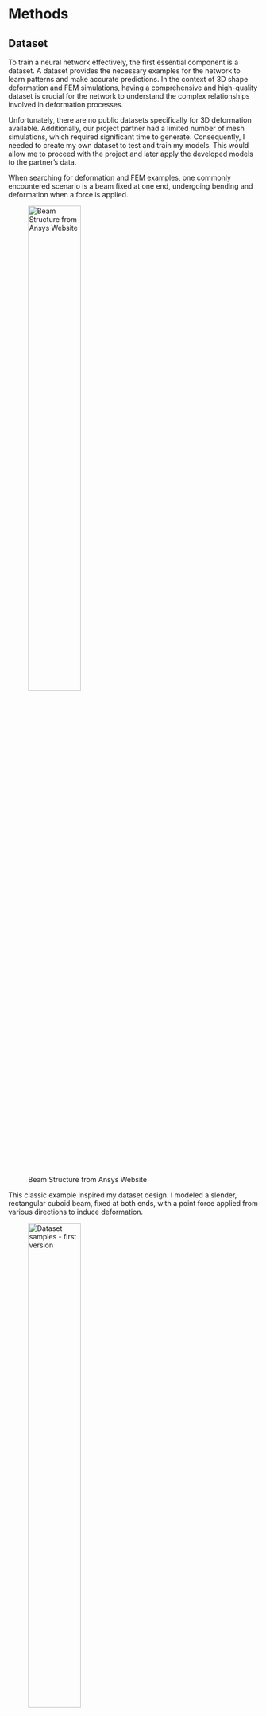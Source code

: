 # Methods {#sec-methods}

## Dataset

To train a neural network effectively, the first essential component is a dataset. A dataset provides the necessary examples for the network to learn patterns and make accurate predictions. In the context of 3D shape deformation and FEM simulations, having a comprehensive and high-quality dataset is crucial for the network to understand the complex relationships involved in deformation processes.

Unfortunately, there are no public datasets specifically for 3D deformation available. Additionally, our project partner had a limited number of mesh simulations, which required significant time to generate. Consequently, I needed to create my own dataset to test and train my models. This would allow me to proceed with the project and later apply the developed models to the partner's data.

When searching for deformation and FEM examples, one commonly encountered scenario is a beam fixed at one end, undergoing bending and deformation when a force is applied.

![Beam Structure from Ansys Website](/img/Chp1/Ansys_beam.png){#fig-fem-ansys width="50%"}

This classic example inspired my dataset design. I modeled a slender, rectangular cuboid beam, fixed at both ends, with a point force applied from various directions to induce deformation.

![Dataset samples - first version](/img/Chp1/deformation_dataset.png){#fig-fem-ds1 width="50%"}

The resulting dataset consisted of approximately 6300 mesh simulations, capturing the deformations caused by different force vectors at various points on top or bottom surface. This extensive dataset was suitable for training the neural network. I used FreeCAD software for this purpose, with detailed steps and methodologies described in section -XYZ- of this thesis.

By generating this dataset, I ensured that my models had sufficient data to learn from, allowing for robust training and validation. This foundation enabled me to develop and refine the models before applying them to the partner's specific data, ensuring a smooth transition and effective implementation of AI techniques for 3D shape deformation.

FreeCAD is a general-purpose parametric 3D computer-aided design modeler and a building information modeling software application with finite element method support. I used FreeCAD for several reasons: it is open-source, supports Python scripting, offers an easy setup for FEM, and has a rich forum and community support.

To perform FEM simulations in FreeCAD, I followed these steps:

Geometry Definition: Create the 3D model of the beam. Fixed Constraints: Define the fixed points where the beam is held. Force Constraints: Apply forces at specific points and directions on the beam. (this should change during the data generation loop) Add Material: Assign material properties to the beam. Create FEM Mesh: Generate a triangular mesh for the model. Solving Equations: Use CalculiX to solve the FEM equations and obtain the deformation results.

### FCAD data version 1 (first beam)

The output of FEM is typically a deformed mesh, which is a structure used to represent 3D data. A mesh is a special type of graph characterized by its vertices, edges, and faces, making it an excellent and popular data structure for representing 3D data with various complexities and curvatures, especially useful for depicting deformations.

The output from FreeCAD was a deformed mesh where only the vertex positions differed from the initial mesh. The generated meshes all have the same topology, meaning they have the same number of vertices, and the neighborhood of each vertex remains consistent across all meshes. This consistency in topology ensures that the dataset is suitable for training neural networks, as the structural integrity of the meshes is maintained throughout the simulations. However, as the complexity of the mesh increases, its size also grows, which can make rendering and processing somewhat slower. This trade-off between detail and computational efficiency is a key consideration in the use of meshes for 3D data representation.

### version 2 (press on top)

To display multistep deformation, I decided to generate a new dataset with different conditions. I considered a cube with a larger surface area and shorter height, fixing it from the bottom. Random force vectors were applied to the surface and perpendicular to it at various points with different magnitudes. The deformation results were recorded for each step. Since these forces were applied sequentially to the object, it was necessary to record the name of each mesh and the state before and after the force application, along with the force specifications, in a separate table. This was done using a pandas DataFrame to facilitate easier access to the data files.

### 2D images (kriging)

### SDF datasets

## Single Step Deformation

Single-step deformation (SSD) involves predicting the reshaping of an object when a force vector is applied to it at a specific point.

In DeepSDF paper, it was demonstrated that a neural network is capable of encoding a 3D object (and a series of 3D objects). In this scenario, the neural network acts as a signed distance function (SDF), where, after training, the network can be queried to determine the distance of any arbitrary point from the surface. By querying the network for a sufficient number of points, we can generate a point cloud, where the distances of these points from the surface are estimated by the neural network. This point cloud allows us to determine the surface boundary of the desired object.

In this study, each shape is encoded using an autodecoder and fed as a reference to the network, allowing the network to encode a wider range of objects. As shown in the image, at the top, two codes corresponding to two objects (leftmost and rightmost ones) are encoded by the network, forming the shapes of a sofa and a chair. By interpolating these codes, we observe a subtle transition between the sofa and the chair, with the reconstructed shapes visible on top. Instead of applying this concept to classes of different objects, we applied it to deformed versions of one object. This way, the network can generate the desired deformed version of an object based on the code, which represents the force applied to the object.

quarto

### SSD on Watertight Mesh - Data preparation

In DeepSDF, the object mesh is required to be watertight. which means that the object surface devides the input and output space to distinguish the positive and negative distances from the surface. we used our First Dataset (FCAD Ver1) for training our network. The dataset were a set of triangular meshes, generated by applying various force constraints to a simple beam. To convert the meshes into SDF format, the following steps are required:

-   **Normalization and Scaling**:

    Each 3D mesh is scaled to fit within a unit sphere. This normalization step ensures consistency across different meshes, making the SDF values comparable.

-   **Virtual Camera Rendering**:

    The normalized mesh is virtually rendered from multiple viewpoints. Tipically 100 virtual cameras are placed uniformly on the surface of the unit sphere to capture the shape from different angles.

-   **Distance Calculation**:

    For each viewpoint, the distance from the camera to the closest point on the mesh surface is calculated. This involves projecting points from the 3D space onto the mesh and computing the shortest distance to the mesh triangles.

-   **Point Sampling**:

    Points are sampled more densely near the mesh surface to ensure higher accuracy in regions of interest. In our implementation, we sampled 400,000 points for each shape in the dataset.

-   **Signed Distance Computation**:

    Each sampled point is assigned a signed distance value. The sign indicates whether the point is inside (+) or outside (-) the object, and the magnitude represents the shortest distance to the surface.

-   **SDF Representation Storage**:

    The computed signed distance values for all sampled points are stored, creating a dense representation of the shape’s geometry. which contains x,y,z coordinates of points and the corresponding SDF value.

after converting all meshes in SDF format, we can create a robust dataset and split it to train/test/validation sets. Our fully-connected neural network, designed with six inputs (spatial coordinates and force vectors), demonstrated the capability to accurately predict the SDF values for given deformation scenarios. This approach offers an efficient and flexible solution for modeling geometric deformations in 3D shapes.

### Training Neural Network

the designed neural network needs to map the 3D points in the space, to a corresponding SDF value, based on a provided force vector. similar to the DeepSDF paper, we choose a Multilayer Preceptron for this purpose. HPO

\*\* effect of different parameters on estimation -\> table

activation function

### SSD on non-Watertight Mesh

\*\*\* (could be considered as point cloud?!) the data provided by our industrial partner however, was non-watertight. therefore the original DeepSDF method could not be applied there. instead we modify the input and train the neural network. the network could predict the thickness, thinning and deviation with an acceptable error.

#### 1D approach

![image caption](img/Chp1/karo_1D.png){#fig-karo-1d-1 fig-align="center" width="100%"}

![a) Position of the x0 cut through the deep-drawn element. b) Deviations from the template for the 880 simulations. The three drawing depths (30, 50, and 70) are shown in different colors.](img/Chp1/karo_1D_cut.png){#fig-karo-1d-2 fig-align="center" width="100%"}

#### 2D approach

The deviation and thickness values are available not only along the cuts but for all vertices of the reference mesh. The values determined for each vertex of the 3D mesh can be projected onto a 2D plane using a cylindrical projection. Similar to the previous approach, we can train a model to predict the relevant attributes based on the projected 2D coordinates and the process parameters. We use a regression method based on random forests, but the principle remains the same as with neural networks. **Fig. N** shows the deviation and thickness values predicted by the model compared to the ground truth.

![Predicted values compared to the ground truth for the cylindrical projection (Experiment 742).](img/Chp1/karo_2D.jpg){#fig-karo-2d-1 fig-align="center" width="87%"}

#### 3D approach

providing the x,y,z coordinates of the mesh elements and corresponding properties: thickness, thinning and deviation, the trained network could provide a good estimation of these properties.

similar approach can be applied to the 3D mesh. We have access to the x-, y-, and z-coordinates of the center of each face of the reference mesh as well as the process parameters. These can be used similarly to the 1D cuts to predict the deviation at specific points of the reference mesh (but not the deformed meshes obtained after the FEM simulation, as these have a different number of vertices). The size of the dataset for each drawing depth "Zt" is described in the following table:

| Zt  | Number of faces per mesh | Number of simulations | Dataset size |
|-----|--------------------------|-----------------------|--------------|
| 30  | 26,759                   | 500                   | 13,379,500   |
| 50  | 28,587                   | 250                   | 7,146,750    |
| 70  | 31,976                   | 250                   | 7,994,000    |

## Multi Step Deformation

This chapter explores the multi-step deformation (MSD) process of a cuboid that is fixed at the bottom while sequential force vectors are applied to the top. The objective is to achieve a desired shape through a series of deformations. Here, I used Reinforcement Learning (RL) because it excels in sequential decision-making and learning optimal strategies through trial and error, making it ideal for optimizing the deformation sequence to achieve precise outcomes. World Models, such as PlaNet or Dreamer, are utilized because they effectively learn compact representations of the environment dynamics, enabling efficient planning and control. By combining RL with these World Models, we can accurately predict deformation outcomes and optimize the sequence of applied forces, ensuring a smooth and continuous transformation of the initial cuboid into the desired shape.

![deformed mesh in 5 steps](img/Chp3/mesh_states.png){#fig-mesh-states fig-align="center" width="40%"}

As we need to keep track of the state changes, the predictor NN should contain the state information.

The Cross Entropy Method (CEM) is employed to identify the optimal sequence of force vectors (actions) through several key steps. At first, a distribution over possible force vectors is initialized. From this distribution, a set of action sequences is sampled. Each sequence is then evaluated by simulating the deformation process using the neural network, with performance measured by comparing the deformed shape to the desired shape. Based on these evaluations, the distribution is updated to focus on better-performing sequences, increasing the likelihood of sampling optimal sequences in subsequent iterations. This iterative process continues until the deformation sequence converges to an optimal solution.

The optimization continues until a convergence criterion is met. The criterion is defined based on the similarity between the deformed and the target shape. Once convergence is achieved, the final sequence of force vectors represents the optimal strategy for achieving the desired deformation. First we tried 2D approach and then continued with both mesh and implicit representation of the 3D and compare the methods.

## Reinforcement Learning

Reinforcement Learning (RL) is a type of machine learning where an agent learns to make decisions by performing actions in an environment to maximize cumulative rewards. Unlike supervised learning, where the model learns from labeled data, RL relies on the trial-and-error approach, continuously interacting with the environment to improve its policy.

Key Concepts in Reinforcement Learning:

**Agent**: The learner or decision maker.

**Environment**: Everything the agent interacts with.

**State** (s): A representation of the current situation of the agent in the environment.

**Action** (a): All possible moves the agent can take.

**Reward** (r): Feedback from the environment based on the action taken by the agent.

**Policy** (π): A strategy that defines the agent's action selection, mapping states to actions.

**Value Function** (V): Estimates the expected reward for an agent starting from a state and following a policy.

**Q-Value** (Q): Estimates the expected reward for taking an action in a state and following a policy thereafter.

The RL process begins with the agent starting with an initial policy, which is often random. The agent then interacts with the environment by taking actions based on this policy. After each action, the agent receives feedback in the form of a reward and observes the new state. Using this feedback, the agent updates its policy, aiming to maximize future rewards. This process repeats iteratively, with the policy improving over time as the agent gains more experience.

Reinforcement Learning can be categorized into model-based and model-free approaches. Model-based RL involves learning a model of the environment's dynamics to plan and make decisions, while model-free RL relies solely on learning from interactions with the environment without an explicit model. Several algorithms help in learning the optimal policy in these approaches. Q-Learning is a value-based method where the agent learns the Q-values for state-action pairs and uses them to make decisions. Deep Q-Networks (DQN) combine Q-learning with deep neural networks to handle high-dimensional state spaces. Policy Gradient Methods directly optimize the policy by adjusting it in the direction that increases expected rewards. Actor-Critic Methods combine value-based and policy-based methods, with an actor making decisions and a critic evaluating them.

### World Models in Reinforcement Learning

World models are an advanced concept in reinforcement learning that involve creating an internal model of the environment. This model allows the agent to predict future states and outcomes based on its current state and actions, effectively simulating the environment internally. By leveraging world models, agents can plan and make decisions more efficiently, even in complex and high-dimensional spaces.

World models offer several advantages in reinforcement learning. By simulating the environment internally, agents can learn and plan more efficiently, reducing the need for extensive real-world interactions. This internal simulation enables better exploration strategies, allowing agents to evaluate the consequences of exploratory actions without performing them in the real environment. World models are particularly useful in handling complex environments with high-dimensional state spaces or intricate dynamics, where model-free methods might struggle.

Applications of world models span various domains, including robotics, where they are used for planning and control tasks that require an understanding of the environment's dynamics; autonomous driving, where they help predict and react to the behavior of other vehicles and pedestrians; and game playing, where they enhance performance in complex strategy games by simulating future game states and planning accordingly.

The workflow of a world model-based agent involves data collection through interactions with the environment, model learning to develop perception, transition, and reward models, state inference using the perception module, planning by simulating future states and rewards, and action execution in the real environment. By integrating world models into reinforcement learning, agents achieve more robust and intelligent behavior, making them well-suited for complex and dynamic tasks.

![image caption](img/Chp3/Planet.png){#fig-planet fig-align="center" width="50%"}

### Perception Module

The perception module processes raw sensory inputs from the environment and transforms them into more compact and useful representations. This typically involves using neural networks such as autoencoders. By efficiently encoding sensory information, the perception module helps the agent understand and navigate its environment more effectively.

### Transition Model

The transition model, also known as the dynamics model, predicts the next state given the current state and action. It captures the temporal dynamics of the environment and can be implemented using various types of neural networks, including state space models. This model allows the agent to simulate future states and understand how its actions affect the environment over time.

### Reward Model

The reward model predicts the expected reward for a given state-action pair. By understanding the reward structure of the environment, the agent can better evaluate the potential benefits of different actions. This helps the agent to make decisions that maximize long-term rewards, guiding it towards achieving its goals more effectively.

### Planning Module

With the internal model of the environment, the agent can simulate different action sequences to plan its moves. This planning is often done using model-based algorithms such as Monte Carlo Tree Search (MCTS), trajectory optimization methods, or the Cross Entropy Method (CEM). MCTS explores possible future states by building a search tree, trajectory optimization refines action sequences to maximize rewards, and CEM generates and evaluates a population of action sequences, iteratively refining them based on the best performers. By utilizing these methods, the agent can effectively predict future states and rewards, allowing it to choose actions that optimize its long-term success.

![image caption](img/Chp3/CEM_1.png){#fig-cem fig-align="center" width="50%"}

**Caption:** Formulas representing key components of world models in reinforcement learning, including

the perception module: $$ 
z = f_\text{perception}(x)
$$

the transition model : $$ 
s_{t+1} = f_\text{transition}(s_t, a_t)
$$

the reward model : $$ 
r_t = f_\text{reward}(s_t, a_t)
$$ , and the planning module : $$
\text{Best Action Sequence} = \arg\max_{a_1, a_2, \ldots, a_T} \sum_{t=1}^{T} f_\text{reward}(s_t, a_t)
$$

### Problem Definition in RL

state^t^ : the cuboid shape in time t

action^t^ : force vector

state^t+1^ : the cuboid shape in time t+1

and The transition function that models how the state changes due to the applied action:

$$
\text{state}_{t+1} = f_{\text{transition}}(\text{state}_t, \text{action}_t)
$$

I solved the problem with 2D and 3D approaches, that will be explained in the next sections.

## 2D Approach - Image based

As the cuboid is only subjected to force from the top, an image of the top surface can adequately represent the entire shape. For this purpose, I selected the top vertices of the mesh and used the 'Kriging' method from Openturns library @baudin2015open to interpolate the z-values across the entire surface. Kriging @cressie2015statistics also known as "Gaussian process regression", is a method of interpolation based on a Gaussian process governed by prior covariances. It is widely used in spatial analysis and computer experiments to predict values of a spatially distributed variable from sparse data points. Under suitable assumptions of the prior, Kriging provides the Best Linear Unbiased Prediction (BLUP) at unsampled locations, outperforming other interpolation methods based on criteria such as smoothness (e.g., smoothing spline). By considering both the distance and the degree of variation between known data points, Kriging generates a smooth, continuous surface that accurately reflects underlying spatial trends, making it ideal for interpolating from sparse pixels to a smooth image. \[image size: 20x50\]

Ordinary Kriging has been used here because it assumes the process mean to be constant and unknown. By utilizing a covariance model (specifically, the SquaredExponential covariance model) and the openturns Kriging algorithm, the Kriging metamodel can be fitted using the provided coordinates and observations. These characteristics align well with the Ordinary Kriging method, as accurate spatial data estimations can be provided. Originally developed for geostatistical applications, Kriging is a versatile statistical interpolation method used across various disciplines for sampled data from random fields that meet certain mathematical assumptions. It is particularly useful for estimating data in the spatial gaps between measured points, whether the data is collected in 2D or 3D.

![the depth image of the top surface (left) top vertices visualized on top surface as circles (right) the color shows the depth (z)](img/Chp3/kriging_1.png){fig-align="center" width="40%"}

![the regular grid interpolated using kriging method](img/Chp3/kriging_2.png){#fig-krig2 fig-align="center" width="40%"}

![the deformed shape and its corresponding top image](img/Chp3/mesh_krig.png){#fig-mesh-krig fig-align="center" width="40%"}

### World Model

the world model is our predictor, in a latent space domain. the WMs can be trained offline or online to reflect the effect of the Force (as action) on the compressed version of the state (shape). first I compressed the data utilizing a Conditional ConvolutionalAutoencoder. My model includes an encoder-decoder structure, where the encoder comprises two convolutional layers with ReLU activation functions and max pooling operations to progressively reduce the spatial dimensions while increasing feature depth. The latent space is further manipulated through linear layers that incorporate external conditioning information. The decoder then reconstructs the original input using two deconvolutional layers, aiming to produce an output that closely resembles the initial data. The CCAE is trained to minimize the reconstruction loss, making it suitable for image compression.

n_latent: compression rate ##todo the best parameters - reported from HPO : ...

![from initial state to final state - NN prediction of states](img/Chp3/cem_2d_seq.png){fig-align="center" width="80%"}

the proposed approach is limited to top surface and can not effectively generalize to 3D. however has an acceptable accuracy and performance and could be applied for similar problems such as \[# todo examples\] where the 2D prediction would be sufficient.

## 3D Approach - Vertex based

instead of converting the top surface to the image, we could directly work on 3D coordinates of vertices on top. in this approach, the NN input would be the same as number of top vertices coordinates (x,y,z) , so usually we could have a smaller NN. as the order of NN inputs are important, we need to keep the topology fixed and assure that the order of vertices is remained fix.

Here I -manually- kept the topology fixed. therefore, my vertices have index and they are ordered. so I trained a simple MLP that directly receives the xyz coordinates of the top vertices and the action , to predict the next placement of vectors. as in real, it rarely happens that we have a mesh dataset with identical topology for all samples, that would be an easy and low-cost approach if needed. the same as image approach, all data ( here vertices' coordinates ) corresponding to each state, is fed to the network at once. so the network has a "global" view of each state.

as the data size is relatively small, the vertex positions could be applied in RL loop directly. the network has the size of - - - layers , optimized by --. error plots... #todo

## 3D Approach - Mesh based

For processing the mesh data, we needed to compress the meshes utilizing the well-known CoMA @ranjan2018generating generating model. the Mesh autoencoder is trained to minimize the reconstruction error on our mesh dataset and using HPO, the best set of parameters are selected. So the trained encoder is now utilized to encode all meshes in the dataset in offline mode.

#todo HPO parameters , mish activation function, compression rate

The encoded meshes are again collected in a form of a dataset to train the WM. During the training of the World Model, the neural network is fed with \[State_t, action_t\] as input, to predict the State_t+1. please notice that the state is the encoded shape or the so called latent representation of the mesh.

the same as before, the PlaNet is used here, this time for encoded mesh representation. $$
\text{NN}([\text{State}_{t}, \text{action}_t]) \rightarrow \text{State}_{t+1}
$$

### Challenges of working with meshes

Working with meshes in combination with neural networks presents several fundamental challenges that we address: The first challenge is the lack of regular structure in mesh vertices, unlike the pixels in an image. Mesh vertices are scattered in three-dimensional space and cannot be easily vectorized from the top-left to the bottom-right like image pixels for input into the network. The second challenge is that the mesh structure must be presented to the neural network all at once, causing the network to become significantly large when dealing with a large mesh with many vertices, thereby increasing the number of learning parameters. The third challenge is that maintaining the mesh topology is very difficult and in many cases seems impossible. In tasks like physical simulation and finite element analysis, the resulting mesh needs to be re-meshed for reprocessing, which alters the mesh topology. (In my case however, I had to preserve the mesh topology manually!) Therefore, using alternative methods that can overcome these problems can be very helpful. In the next section, we introduce implicit methods that can serve as a good alternative to meshes and address these issues.

## 3D Approach - Implicit data

For SDF representation, a fixed grid is established, and the distance from the surface is calculated for all meshes within this grid. This grid is randomly sampled in the space surrounding the shape, both inside and near the surface. The fixed grid is essential for tracking distance values, as the network needs to be aware of the current state to predict the subsequent state. The inputs to the network are the xyz coordinates of the query point, the current SDF value at that point (SDF^t^), and action^~t~^ (a force vector) as a condition, with the output being SDF^t+1^.

![image caption](img/Chp3/net_sequence.png){#fig-implicit-net fig-align="center" width="80%"}

For visualization and evaluation, error metrics are used to compare predicted values with target values in the test set. The test set includes various mesh sequences selected from the dataset to assess our method. Since the current SDF for each point is necessary to predict the next SDF value, the process starts from the initial (undeformed) mesh to generate SDF values sequentially. Initially, an SSD (Single-Step Deformation) Network is used, followed by MSD (Multi-Step Deformation) Networks to predict subsequent SDF values.

This SSD Network is trained on undeformed mesh samples and are the same as model described in \[chapter X\]. the only difference is that, the query points are chosen from our fixed grid point. also a new input (sdft) is fed to the network to represent the current sdf of the query point.

### Challenges of working with Implicit data

use of implicit data has a great benefit over explicit methods in applications such as reconstruction, classification etc. they have a good binding with NNs and small network size for embedding and encoding of 3d shapes. however in context of deformation, we need to have a global understanding of the shape - or state - to generalize the action ( Force ) effect on the whole body. as the data unit provided to the network is related to one point ( and not the whole shape ), here the network has a partial observation of the state each time.